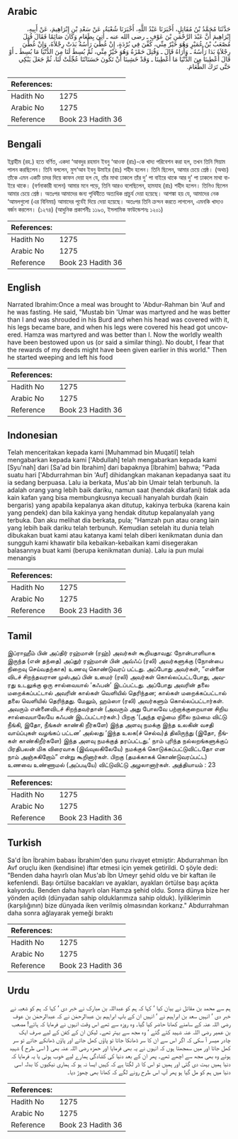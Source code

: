 ## Arabic


<div dir="rtl" lang="ar" style={{fontSize:'larger',backgroundColor:'#f8f9fa',padding:20}}>
حَدَّثَنَا مُحَمَّدُ بْنُ مُقَاتِلٍ، أَخْبَرَنَا عَبْدُ اللَّهِ، أَخْبَرَنَا شُعْبَةُ، عَنْ سَعْدِ بْنِ إِبْرَاهِيمَ، عَنْ أَبِيهِ، إِبْرَاهِيمَ أَنَّ عَبْدَ الرَّحْمَنِ بْنَ عَوْفٍ ـ رضى الله عنه ـ أُتِيَ بِطَعَامٍ وَكَانَ صَائِمًا فَقَالَ قُتِلَ مُصْعَبُ بْنُ عُمَيْرٍ وَهُوَ خَيْرٌ مِنِّي، كُفِّنَ فِي بُرْدَةٍ، إِنْ غُطِّيَ رَأْسُهُ بَدَتْ رِجْلاَهُ، وَإِنْ غُطِّيَ رِجْلاَهُ بَدَا رَأْسُهُ ـ وَأُرَاهُ قَالَ ـ وَقُتِلَ حَمْزَةُ وَهُوَ خَيْرٌ مِنِّي، ثُمَّ بُسِطَ لَنَا مِنَ الدُّنْيَا مَا بُسِطَ ـ أَوْ قَالَ أُعْطِينَا مِنَ الدُّنْيَا مَا أُعْطِينَا ـ وَقَدْ خَشِينَا أَنْ تَكُونَ حَسَنَاتُنَا عُجِّلَتْ لَنَا، ثُمَّ جَعَلَ يَبْكِي حَتَّى تَرَكَ الطَّعَامَ‏.‏
</div>
<div style={{backgroundColor:'#f8f9fa',padding:20, marginBottom: 10}}><table> <thead> <tr> <th>References:</th> <th></th> </tr> </thead> <tbody><tr><td>Hadith No</td><td>1275</td></tr><tr><td>Arabic No</td><td>1275</td></tr><tr><td>Reference</td><td>Book 23 Hadith 36</td></tr></tbody></table></div>

## Bengali


<div dir="ltr" lang="bn" style={{fontSize:'larger',backgroundColor:'#f8f9fa',padding:20}}>
ইব্রাহীম (রহ.) হতে বর্ণিত, একদা ‘আবদুর রহমান ইবনু ‘আওফ (রাঃ)-কে খাদ্য পরিবেশন করা হল, তখন তিনি সিয়াম পালন করছিলেন। তিনি বললেন, মুস‘আব ইবনু উমাইর (রাঃ) শহীদ হলেন। তিনি ছিলেন, আমার চেয়ে শ্রেষ্ঠ। (অথচ) তাঁকে এমন একটি চাদর দিয়ে কাফন দেয়া হল যে, তাঁর মাথা ঢাকলে তাঁর দু’ পা বাইরে থাকে আর দু’ পা ঢাকলে মাথা বাইরে থাকে। (বর্ণনাকারী বলেন) আমার মনে পড়ে, তিনি আরও বলেছিলেন, হামযাহ (রাঃ) শহীদ হলেন। তিনিও ছিলেন আমার চেয়ে শ্রেষ্ঠ। অতঃপর আমাদের জন্য পৃথিবীতে অত্যধিক প্রাচুর্য দেয়া হয়েছে। আশঙ্কা হয় যে, আমাদের নেক ‘আমলগুলো (এর বিনিময়) আমাদের পূর্বেই দিয়ে দেয়া হয়েছে। অতঃপর তিনি ক্রন্দন করতে লাগলেন, এমনকি খাদ্যও বর্জন করলেন। (১২৭৪) (আধুনিক প্রকাশনীঃ ১১৯৩, ইসলামিক ফাউন্ডেশনঃ ১২০১)
</div>
<div style={{backgroundColor:'#f8f9fa',padding:20, marginBottom: 10}}><table> <thead> <tr> <th>References:</th> <th></th> </tr> </thead> <tbody><tr><td>Hadith No</td><td>1275</td></tr><tr><td>Arabic No</td><td>1275</td></tr><tr><td>Reference</td><td>Book 23 Hadith 36</td></tr></tbody></table></div>

## English


<div dir="ltr" lang="en" style={{fontSize:'larger',backgroundColor:'#f8f9fa',padding:20}}>
Narrated Ibrahim:Once a meal was brought to 'Abdur-Rahman bin 'Auf and he was fasting. He said, "Mustab bin 'Umar was martyred and he was better than I and was shrouded in his Burd and when his head was covered with it, his legs became bare, and when his legs were covered his head got uncovered. Hamza was martyred and was better than I. Now the worldly wealth have been bestowed upon us (or said a similar thing). No doubt, I fear that the rewards of my deeds might have been given earlier in this world." Then he started weeping and left his food
</div>
<div style={{backgroundColor:'#f8f9fa',padding:20, marginBottom: 10}}><table> <thead> <tr> <th>References:</th> <th></th> </tr> </thead> <tbody><tr><td>Hadith No</td><td>1275</td></tr><tr><td>Arabic No</td><td>1275</td></tr><tr><td>Reference</td><td>Book 23 Hadith 36</td></tr></tbody></table></div>

## Indonesian


<div dir="ltr" lang="id" style={{fontSize:'larger',backgroundColor:'#f8f9fa',padding:20}}>
Telah menceritakan kepada kami [Muhammad bin Muqatil] telah mengabarkan kepada kami ['Abdullah] telah mengabarkan kepada kami [Syu'nah] dari [Sa'ad bin Ibrahim] dari bapaknya [Ibrahim] bahwa; "Pada suatu hari ['Abdurrahman bin 'Auf] dihidangkan makanan kepadanya saat itu ia sedang berpuasa. Lalu ia berkata, Mus'ab bin Umair telah terbunuh. Ia adalah orang yang lebih baik dariku, namun saat (hendak dikafani) tidak ada kain kafan yang bisa membungkusnya kecuali hanyalah burdah (kain bergaris) yang apabila kepalanya akan ditutup, kakinya terbuka (karena kain yang pendek) dan bila kakinya yang hendak ditutup kepalanyalah yang terbuka. Dan aku melihat dia berkata, pula; "Hamzah pun atau orang lain yang lebih baik dariku telah terbunuh. Kemudian setelah itu dunia telah dibukakan buat kami atau katanya kami telah diberi kenikmatan dunia dan sungguh kami khawatir bila kebaikan-kebaikan kami disegerakan balasannya buat kami (berupa kenikmatan dunia). Lalu ia pun mulai menangis
</div>
<div style={{backgroundColor:'#f8f9fa',padding:20, marginBottom: 10}}><table> <thead> <tr> <th>References:</th> <th></th> </tr> </thead> <tbody><tr><td>Hadith No</td><td>1275</td></tr><tr><td>Arabic No</td><td>1275</td></tr><tr><td>Reference</td><td>Book 23 Hadith 36</td></tr></tbody></table></div>

## Tamil


<div dir="ltr" lang="ta" style={{fontSize:'larger',backgroundColor:'#f8f9fa',padding:20}}>
இப்ராஹீம் பின் அப்திர் ரஹ்மான் (ரஹ்) அவர்கள் கூறியதாவது: நோன்பாளியாக இருந்த (என் தந்தை) அப்துர் ரஹ்மான் பின் அவ்ஃப் (ரலி) அவர்களுக்கு (நோன்பை நிறைவு செய்வதற்காக) உணவு கொண்டுவரப் பட்டது. அப்போது அவர்கள், “என்னை விடச் சிறந்தவரான முஸ்அப் பின் உமைர் (ரலி) அவர்கள் கொல்லப்பட்டபோது, அவரது உடலுக்கு ஒரு சால்வையால் ‘கஃபன்’ இடப்பட்டது. அப்போது அவரின் தலை மறைக்கப்பட்டால் அவரின் கால்கள் வெளியில் தெரிந்தன; கால்கள் மறைக்கப்பட்டால் தலை வெளியில் தெரிந்தது. மேலும், ஹம்ஸா (ரலி) அவர்களும் கொல்லப்பட்டார்கள். அவரும் என்னைவிடச் சிறந்தவர்தான் (அவரும் அது போலவே பற்றாக்குறையான சிறிய சால்வையாலேயே கஃபன் இடப்பட்டார்கள்.) பிறகு ‘(அந்த ஏழ்மை நிலை நம்மை விட்டு நீங்கி, இதோ, நீங்கள் காண்கி றீர்களே) இந்த அளவு நமக்கு இந்த உலகின் வசதி வாய்ப்புகள் வழங்கப் பட்டன’ அல்லது ‘இந்த உலக(ச் செல்வ)த் திலிருந்து (இதோ, நீங்கள் காண்கிறீர்களே) இந்த அளவு நமக்குத் தரப்பட்டது.’ நாம் புரிந்த நல்லறங்களுக்குப் பிரதிபலன் மிக விரைவாக (இவ்வுலகிலேயே) நமக்குக் கொடுக்கப்பட்டுவிட்டதோ என நாம் அஞ்சுகிறோம்” என்று கூறினார்கள். பிறகு (தமக்காகக் கொண்டுவரப்பட்ட) உணவை உண்ணாமல் (அப்படியே) விட்டுவிட்டு அழலானார்கள். அத்தியாயம் : 23
</div>
<div style={{backgroundColor:'#f8f9fa',padding:20, marginBottom: 10}}><table> <thead> <tr> <th>References:</th> <th></th> </tr> </thead> <tbody><tr><td>Hadith No</td><td>1275</td></tr><tr><td>Arabic No</td><td>1275</td></tr><tr><td>Reference</td><td>Book 23 Hadith 36</td></tr></tbody></table></div>

## Turkish


<div dir="ltr" lang="tr" style={{fontSize:'larger',backgroundColor:'#f8f9fa',padding:20}}>
Sa'd İbn İbrahim babası İbrahim'den şunu rivayet etmiştir: Abdurrahman İbn Avf oruçlu iken (kendisine) iftar etmesi için yemek getirildi. O şöyle dedi: "Benden daha hayırlı olan Mus'ab İbn Umeyr şehid oldu ve bir kaftan ile kefenlendi. Başı örtülse bacakları ve ayakları, ayakları örtülse başı açıkta kalıyordu. Benden daha hayırlı olan Hamza şehid oldu. Sonra dünya bize her yönden açıldı (dünyadan sahip olduklarımıza sahip olduk). İyiliklerimin (karşılığının) bize dünyada iken verilmiş olmasından korkarız." Abdurrahman daha sonra ağlayarak yemeği bıraktı
</div>
<div style={{backgroundColor:'#f8f9fa',padding:20, marginBottom: 10}}><table> <thead> <tr> <th>References:</th> <th></th> </tr> </thead> <tbody><tr><td>Hadith No</td><td>1275</td></tr><tr><td>Arabic No</td><td>1275</td></tr><tr><td>Reference</td><td>Book 23 Hadith 36</td></tr></tbody></table></div>

## Urdu


<div dir="rtl" lang="ur" style={{fontSize:'larger',backgroundColor:'#f8f9fa',padding:20}}>
ہم سے محمد بن مقاتل نے بیان کیا ‘ کہا کہ ہم کو عبداللہ بن مبارک نے خبر دی ‘ کہا کہ ہم کو شعبہ نے خبر دی ‘ انہیں سعد بن ابراہیم نے ‘ انہیں ان کے باپ ابراہیم بن عبدالرحمٰن نے کہ عبدالرحمٰن بن عوف رضی اللہ عنہ کے سامنے کھانا حاضر کیا گیا۔ وہ روزہ سے تھے اس وقت انہوں نے فرمایا کہ ہائے! مصعب بن عمیر رضی اللہ عنہ شہید کئے گئے ‘ وہ مجھ سے بہتر تھے۔ لیکن ان کے کفن کے لیے صرف ایک چادر میسر آ سکی کہ اگر اس سے ان کا سر ڈھانکا جاتا تو پاؤں کھل جاتے اور پاؤں ڈھانکے جاتے تو سر کھل جاتا اور میں سمجھتا ہوں کہ انہوں نے یہ بھی فرمایا اور حمزہ رضی اللہ عنہ بھی ( اسی طرح ) شہید ہوئے وہ بھی مجھ سے اچھے تھے۔ پھر ان کے بعد دنیا کی کشادگی ہمارے لیے خوب ہوئی یا یہ فرمایا کہ دنیا ہمیں بہت دی گئی اور ہمیں تو اس کا ڈر لگتا ہے کہ کہیں ایسا نہ ہو کہ ہماری نیکیوں کا بدلہ اسی دنیا میں ہم کو مل گیا ہو پھر آپ اس طرح رونے لگے کہ کھانا بھی چھوڑ دیا۔
</div>
<div style={{backgroundColor:'#f8f9fa',padding:20, marginBottom: 10}}><table> <thead> <tr> <th>References:</th> <th></th> </tr> </thead> <tbody><tr><td>Hadith No</td><td>1275</td></tr><tr><td>Arabic No</td><td>1275</td></tr><tr><td>Reference</td><td>Book 23 Hadith 36</td></tr></tbody></table></div>